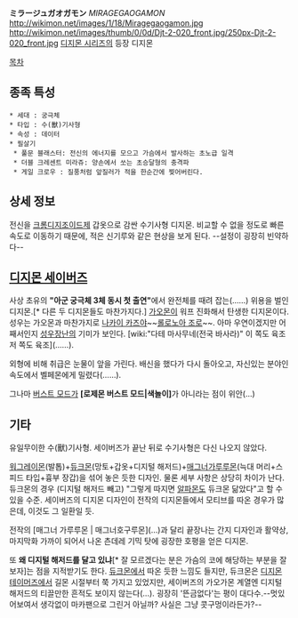 '''ミラージュガオガモン''' ''MIRAGEGAOGAMON''
http://wikimon.net/images/1/18/Miragegaogamon.jpg http://wikimon.net/images/thumb/0/0d/Djt-2-020_front.jpg/250px-Djt-2-020_front.jpg
[[디지몬 시리즈]]의 등장 디지몬

[[목차]]

== 종족 특성 ==
 * 세대 : 궁극체
 * 타입 : 수(獸)기사형
 * 속성 : 데이터
 * 필살기
  * 풀문 블래스터: 전신의 에너지를 모으고 가슴에서 발사하는 초노급 일격
  * 더블 크레센트 미라쥬: 양손에서 쏘는 초승달형의 충격파
  * 게일 크로우 : 질풍처럼 앞질러가 적을 한순간에 찢어버린다.

== 상세 정보 ==
전신을 [[크롬디지조이드]]제 갑옷으로 감싼 수기사형 디지몬. 비교할 수 없을 정도로 빠른 속도로 이동하기 때문에, 적은 신기루와 같은 현상을 보게 된다.
--설정이 굉장히 빈약하다--

== [[디지몬 세이버즈]] ==
사상 초유의 '''"아군 궁극체 3체 동시 첫 출연"'''에서 완전체를 때려 잡는(……) 위용을 벌인 디지몬.[* 다른 두 디지몬들도 마찬가지다.] [[가오몬]]이 워프 진화해서 탄생한 디지몬이다. 성우는 가오몬과 마찬가지로 [[나카이 카즈야]]~~[[롤로노아 조로]]~~. 아마 우연이겠지만 어째서인지 [[성우장난]]의 기미가 보인다. [wiki:"다테 마사무네(전국 바사라)" 이 쪽도 육조 저 쪽도 육조](……).

외형에 비해 취급은 눈물이 앞을 가린다. 배신을 했다가 다시 돌아오고, 자신있는 분야인 속도에서 벨페몬에게 밀렸다(……).

그나마 [[버스트 모드]]가 '''[로제몬 버스트 모드|색놀이]'''가 아니라는 점이 위안(...)

== 기타 ==
유일무이한 수(獸)기사형. 세이버즈가 끝난 뒤로 수기사형은 다신 나오지 않았다.

[[워그레이몬]](발톱)+[[듀크몬]](망토+갑옷+디지털 해저드)+[[매그너가루루몬]](늑대 머리+스피드 타입+흉부 장갑)을 섞어 놓은 듯한 디자인. 물론 세부 사항은 상당히 차이가 난다. 듀크몬의 경우 (디지털 해저드 빼고) "그렇게 따지면 [[알파몬]]도 듀크몬 닮았다"고 할 수 있을 수준. 세이버즈의 디지몬 디자인이 전작의 디지몬들에서 모티브를 따온 경우가 많은데, 이것도 그 일환일 듯.

전작의 [매그너 가루루몬 | 매그너호구루몬](...)과 달리 끝장나는 간지 디자인과 활약상, 마지막화 가까이 되어서 나온 츤데레 기믹 탓에 굉장한 호평을 얻은 디지몬.

또 '''왜 디지털 해저드를 달고 있냐'''[* 잘 모르겠다는 분은 가슴의 코에 해당하는 부분을 잘보자]는 점을 지적받기도 한다. [[듀크몬]]에서 따온 듯한 느낌도 들지만, 듀크몬은 [[디지몬 테이머즈]]에서 길몬 시절부터 쭉 가지고 있었지만, 세이버즈의 가오가몬 계열엔 디지털 해저드의 티끌만한 흔적도 보이지 않는다(...). 굉장히 '뜬금없다'는 평이 대다수.--멋있어보여서 생각없이 마카팬으로 그린거 아닐까? 사실은 그냥 콧구멍이라든가?--
